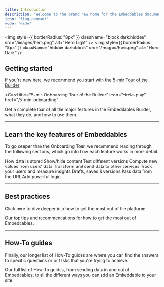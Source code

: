 ```yaml
---
title: Introduction
description: "Welcome to the brand new home for the Embeddables documentation"
icon: "flag-pennant"
mode: "wide"
---
```


<img
  style={{ borderRadius: "8px" }}
  className="block dark:hidden"
  src="/images/hero.png"
  alt="Hero Light"
/>
<img
  style={{ borderRadius: "8px" }}
  className="hidden dark:block"
  src="/images/hero.png"
  alt="Hero Dark"
/>

## Getting started

If you're new here, we recommend you start with the [5-min Tour of the Builder](/5-min-onboarding):


<Card
  title="5-min Onboarding Tour of the Builder"
  icon="circle-play"
  href="/5-min-onboarding"
>
  Get a complete tour of all the major features in the Embeddables Builder, what they do, and how to use them.
</Card>

----

## Learn the key features of Embeddables

To go deeper than the Onboarding Tour, we recommend reading through the following sections, which go into how each feature works in more detail.

<CardGroup cols={3}>
  <Card title="User Data" icon="database" href="/features/user-data">
    How data is stored
  </Card>
  <Card title="Conditions" icon="split" href="/features/conditions">
    Show/hide content 
  </Card>
  <Card title="Split Testing" icon="flask" href="/features/split-tests">
    Test different versions
  </Card>
  <Card title="Computed Fields" icon="brackets-curly" href="/features/computed-fields">
    Compute new values from users' data
  </Card>
  <Card title="Actions" icon="code" href="/features/actions">
    Transform and send data to other services
  </Card>
  <Card title="Analytics" icon="chart-line-up" href="/features/analytics">
    Track your users and measure insights
  </Card>
  <Card title="Version Control" icon="floppy-disk" href="/features/saving-and-version-control">
    Drafts, saves & versions
  </Card>
  <Card title="URL Params" icon="vial" href="/features/url-params">
    Pass data from the URL
  </Card>
  <Card title="Custom Code" icon="square-code" href="/features/custom-code">
    Add powerful logic
  </Card>
</CardGroup>


-----

## Best practices

Click here to dive deeper into how to get the most out of the platform:

<Card title="Best Practices" icon="lightbulb" href="/best-practices">
  Our top tips and recommendations for how to get the most out of Embeddables.
</Card>

----

## How-To guides

Finally, our longer list of How-To guides are where you can find the answers to specific questions or or tasks that you're trying to achieve.

<Card title="How-To guides" icon="code" href="/how-to">
  Our full list of How-To guides, from sending data in and out of Embeddables, to all the different ways you can add an Embeddable to your site.
</Card>
